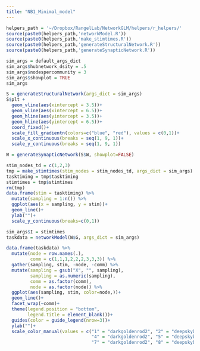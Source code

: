```yaml
---
title: "NB1_Minimal_model"
---
```


```r
helpers_path = '~/Dropbox/RangelLab/NetworkGLM/helpers/r_helpers/'
source(paste0(helpers_path,'networkModel.R'))
source(paste0(helpers_path,'make_stimtimes.R'))
source(paste0(helpers_path,'generateStructuralNetwork.R'))
source(paste0(helpers_path,'generateSynapticNetwork.R'))
```

```r
sim_args = default_args_dict
sim_args$hubnetwork_dsity = .5
sim_args$nodespercommunity = 3
sim_args$showplot = TRUE
sim_args
```

```r
S = generateStructuralNetwork(args_dict = sim_args)
S$plt +
  geom_vline(aes(xintercept = 3.5))+
  geom_vline(aes(xintercept = 6.5))+
  geom_hline(aes(yintercept = 3.5))+
  geom_hline(aes(yintercept = 6.5))+
  coord_fixed()+
  scale_fill_gradientn(colors=c("blue", "red"), values = c(0,1))+
  scale_x_continuous(breaks = seq(1, 9, 1))+
  scale_y_continuous(breaks = seq(1, 9, 1))

```

```r
W = generateSynapticNetwork(S$W, showplot=FALSE)
```

```r
stim_nodes_td = c(1,2,3)
tmp = make_stimtimes(stim_nodes = stim_nodes_td, args_dict = sim_args)
tasktiming = tmp$tasktiming
stimtimes = tmp$stimtimes
rm(tmp)
data.frame(stim = tasktiming) %>%
  mutate(sampling = 1:n()) %>%
  ggplot(aes(x = sampling, y = stim))+
  geom_line()+
  ylab("")+
  scale_y_continuous(breaks=c(0,1))
```

```r
sim_args$I = stimtimes
taskdata = networkModel(W$G, args_dict = sim_args)
```

```r
data.frame(taskdata) %>%
  mutate(node = row.names(.),
         comm = c(1,1,1,2,2,2,3,3,3)) %>%
  gather(sampling, stim, -node, -comm) %>%
  mutate(sampling = gsub("X", "", sampling),
         sampling = as.numeric(sampling),
         comm = as.factor(comm),
         node = as.factor(node)) %>%
  ggplot(aes(sampling, stim, color=node,))+
  geom_line()+
  facet_wrap(~comm)+
  theme(legend.position = "bottom",
        legend.title = element_blank())+
  guides(color = guide_legend(nrow=3))+
  ylab("")+
  scale_color_manual(values = c("1" = "darkgoldenrod2", "2" = "deepskyblue3", "3" = "darkolivegreen4",
                                "4" = "darkgoldenrod2", "5" = "deepskyblue3", "6" = "darkolivegreen4",
                                "7" = "darkgoldenrod2", "8" = "deepskyblue3", "9" = "darkolivegreen4"))
```